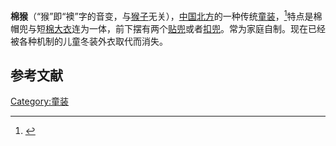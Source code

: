 {{expand|time=2015-10-16T19:03:12+00:00}}
{{refimprove|time=2015-10-16T19:03:12+00:00}}
'''棉猴'''（“猴”即“襖”字的音变，与[[猴子|猴子]]无关），[[中国北方|中国北方]]的一种传统[[童装|童装]]，<ref>{{Cite web |url=http://sjb.qlwb.com.cn/qlwb/content/20130203/ArticelA11005FM.htm |title=伊尹：“棉猴为什么叫棉猴”，2013年02月03日《齐鲁晚报》 |accessdate=2015年10月16日 |archive-date=2018年1月19日 |archive-url=https://web.archive.org/web/20180119235116/http://sjb.qlwb.com.cn/qlwb/content/20130203/ArticelA11005FM.htm |dead-url=no }}</ref>特点是棉帽兜与短[[棉大衣|棉大衣]]连为一体，前下摆有两个[[贴兜|贴兜]]或者[[扣兜|扣兜]]。常为家庭自制。现在已经被各种机制的儿童冬装外衣取代而消失。

==参考文献==
<references/>

{{服饰小作品}}
[[Category:童装|Category:童装]]